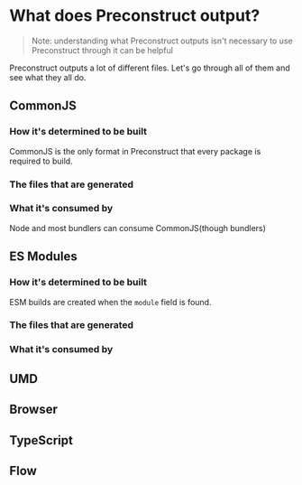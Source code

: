 # What does Preconstruct output?

> Note: understanding what Preconstruct outputs isn't necessary to use Preconstruct through it can be helpful

Preconstruct outputs a lot of different files. Let's go through all of them and see what they all do.

## CommonJS

### How it's determined to be built

CommonJS is the only format in Preconstruct that every package is required to build.

### The files that are generated

### What it's consumed by

Node and most bundlers can consume CommonJS(though bundlers)

## ES Modules

### How it's determined to be built

ESM builds are created when the `module` field is found.

### The files that are generated

### What it's consumed by

## UMD

## Browser

## TypeScript

## Flow
